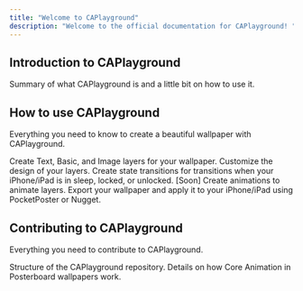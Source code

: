 ```yaml
---
title: "Welcome to CAPlayground"
description: "Welcome to the official documentation for CAPlayground! "
---
```


## Introduction to CAPlayground

<Card title="What is CAPlayground?" icon="stars" href="/introduction">
  Summary of what CAPlayground is and a little bit on how to use it.
</Card>

## How to use CAPlayground

Everything you need to know to create a beautiful wallpaper with CAPlayground.

<Columns cols={2}>
  <Card title="Creating Layers" icon="pen-to-square" href="/development">
    Create Text, Basic, and Image layers for your wallpaper.
  </Card>
  <Card title="Editing Layers" icon="palette" href="/essentials/settings">
    Customize the design of your layers.
  </Card>
  <Card title="Creating State Transitions" icon="map" href="/essentials/navigation">
    Create state transitions for transitions when your iPhone/iPad is in sleep, locked, or unlocked.
  </Card>
  <Card title="Creating Animations" icon="terminal" href="/api-reference/introduction">
    [Soon] Create animations to animate layers.
  </Card>
  <Card title="Exporting Your Project" icon="sparkles">
    Export your wallpaper and apply it to your iPhone/iPad using PocketPoster or Nugget.
  </Card>
</Columns>

## Contributing to CAPlayground

Everything you need to contribute to CAPlayground.

<Columns cols={2}>
  <Card title="Project Structure" icon="pen-fancy" href="/essentials/markdown">
    Structure of the CAPlayground repository.
  </Card>
  <Card title="Core Animation" icon="code" href="/essentials/code">
    Details on how Core Animation in Posterboard wallpapers work.
  </Card>
</Columns>